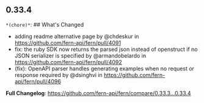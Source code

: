 ## 0.33.4
`*(chore)*`: ## What's Changed
* adding readme alternative page by @chdeskur in https://github.com/fern-api/fern/pull/4091
* fix: the ruby SDK now returns the parsed json instead of openstruct if no JSON serializer is specified by @armandobelardo in https://github.com/fern-api/fern/pull/4092
* (fix): OpenAPI parser handles generating examples when no request or response required by @dsinghvi in https://github.com/fern-api/fern/pull/4096


**Full Changelog**: https://github.com/fern-api/fern/compare/0.33.3...0.33.4

